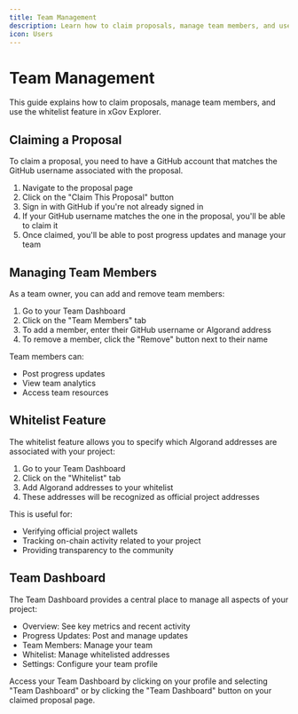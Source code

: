 ```yaml
---
title: Team Management
description: Learn how to claim proposals, manage team members, and use the whitelist feature.
icon: Users
---
```


# Team Management

This guide explains how to claim proposals, manage team members, and use the whitelist feature in xGov Explorer.

## Claiming a Proposal

To claim a proposal, you need to have a GitHub account that matches the GitHub username associated with the proposal.

1. Navigate to the proposal page
2. Click on the "Claim This Proposal" button
3. Sign in with GitHub if you're not already signed in
4. If your GitHub username matches the one in the proposal, you'll be able to claim it
5. Once claimed, you'll be able to post progress updates and manage your team

## Managing Team Members

As a team owner, you can add and remove team members:

1. Go to your Team Dashboard
2. Click on the "Team Members" tab
3. To add a member, enter their GitHub username or Algorand address
4. To remove a member, click the "Remove" button next to their name

Team members can:
- Post progress updates
- View team analytics
- Access team resources

## Whitelist Feature

The whitelist feature allows you to specify which Algorand addresses are associated with your project:

1. Go to your Team Dashboard
2. Click on the "Whitelist" tab
3. Add Algorand addresses to your whitelist
4. These addresses will be recognized as official project addresses

This is useful for:
- Verifying official project wallets
- Tracking on-chain activity related to your project
- Providing transparency to the community

## Team Dashboard

The Team Dashboard provides a central place to manage all aspects of your project:

- Overview: See key metrics and recent activity
- Progress Updates: Post and manage updates
- Team Members: Manage your team
- Whitelist: Manage whitelisted addresses
- Settings: Configure your team profile

Access your Team Dashboard by clicking on your profile and selecting "Team Dashboard" or by clicking the "Team Dashboard" button on your claimed proposal page.

